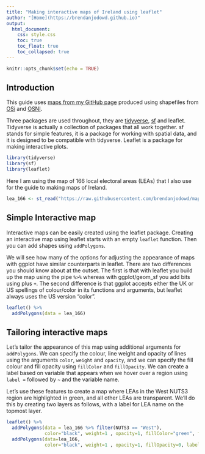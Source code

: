 ```yaml
---
title: "Making interactive maps of Ireland using leaflet"
author: "[Home](https://brendanjodowd.github.io)"
output: 
  html_document:
    css: style.css
    toc: true
    toc_float: true
    toc_collapsed: true
---
```


```r
knitr::opts_chunk$set(echo = TRUE)
```

## Introduction

This guide uses [maps from my GitHub page](https://github.com/brendanjodowd/maps) produced using shapefiles from [OSi](https://data-osi.opendata.arcgis.com/) and [OSNI](https://www.spatialni.gov.uk/).

Three packages are used throughout, they are [tidyverse](https://tidyverse.tidyverse.org/), [sf](https://r-spatial.github.io/sf/) and leaflet. Tidyverse is actually a collection of packages that all work together. sf stands for simple features, it is a package for working with spatial data, and it is designed to be compatible with tidyverse. Leaflet is a package for making interactive plots.

```r
library(tidyverse)
library(sf)
library(leaflet)
```

Here I am using the map of 166 local electoral areas (LEAs) that I also use for the guide to making maps of Ireland.

```r
lea_166 <- st_read("https://raw.githubusercontent.com/brendanjodowd/maps/main/lea_166.geojson")
```

## Simple Interactive map

Interactive maps can be easily created using the leaflet package. Creating an interactive map using leaflet starts with an empty `leaflet` function. Then you can add shapes using `addPolygons`. 

We will see how many of the options for adjusting the appearance of maps with ggplot have similar counterparts in leaflet. There are two differences you should know about at the outset. The first is that with leaflet you build up the map using the pipe ` %>%` whereas with ggplot/geom_sf you add bits using plus `+`. The second difference is that ggplot accepts either the UK or US spellings of colour/color in its functions and arguments, but leaflet always uses the US version "color". 

```r
leaflet() %>% 
  addPolygons(data = lea_166)
```

## Tailoring interactive maps

Let's tailor the appearance of this map using additional arguments for `addPolygons`. We can specify the colour, line weight and opacity of lines using the arguments `color`, `weight` and `opacity`, and we can specify the fill colour and fill opacity using `fillColor` and `fillOpacity`. We can create a label based on variable that appears when we hover over a region using `label = ` followed by `~` and the variable name.

Let's use these features to create a map where LEAs in the West NUTS3 region are highlighted in green, and all other LEAs are transparent. We'll do this by creating two layers as follows, with a label for LEA name on the topmost layer.

```r
leaflet() %>%  
  addPolygons(data = lea_166 %>% filter(NUTS3 == "West"),
              color="black", weight=1 , opacity=1, fillColor="green", fillOpacity=0.3) %>% 
  addPolygons(data=lea_166, 
              color="black", weight=1 , opacity=1, fillOpacity=0, label=~LEA)
```
